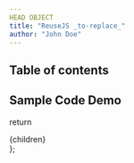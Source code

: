 ```yaml
---
HEAD OBJECT
title: "ReuseJS _to-replace_"
author: "John Doe"
---
```


## Table of contents

## Sample Code Demo


  return <div className="max-w-full pb-10 mx-4 prose" >{children}</div>
};

